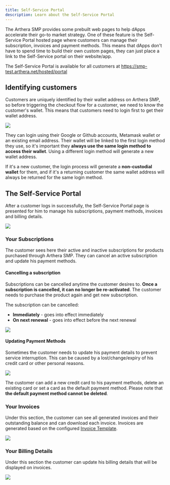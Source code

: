```yaml
---
title: Self-Service Portal
description: Learn about the Self-Service Portal
---
```


The Arthera SMP provides some prebuilt web pages to help dApps accelerate their go-to market strategy. One of these feature is the Self-Service Portal hosted page where customers can manage their subscription, invoices and payment methods.
This means that dApps don't have to spend time to build their own custom pages, they can just place a link to the Self-Service portal on their website/app.

The Self-Service Portal is available for all customers at https://smp-test.arthera.net/hosted/portal

## Identifying customers

Customers are uniquely identified by their wallet address on Arthera SMP, so before triggering the checkout flow for a customer, we need to know the customer's wallet.
This means that customers need to login first to get their wallet address.

<img src="/img/smp6.png" />

They can login using their Google or Github accounts, Metamask wallet or an existing email address. Their wallet will be linked to the first login method they use, so it's important they **always use the same login method to access their wallet**.
Using a different login method will generate a new wallet address.

If it's a new customer, the login process will generate a **non-custodial wallet** for them, and if it's a returning customer the same wallet address will always be returned for the same login method.

## The Self-Service Portal

After a customer logs in successfully, the Self-Service Portal page is presented for him to manage his subscriptions, payment methods, invoices and billing details.

<img src="/img/smp9.png" />

### Your Subscriptions

The customer sees here their active and inactive subscriptions for products purchased through Arthera SMP.
They can cancel an active subscription and update his payment methods.

#### Cancelling a subscription

Subscriptions can be cancelled anytime the customer desires to. **Once a subscription is cancelled, it can no longer be re-activated**. The customer needs to purchase the product again and get new subscription.

The subscription can be cancelled:

- **Immediately** - goes into effect immediately
- **On next renewal** - goes into effect before the next renewal

<img src="/img/smp10.png" />

#### Updating Payment Methods

Sometimes the customer needs to update his payment details to prevent service interruption. This can be caused by a lost/change/expiry of his credit card or other personal reasons.

<img src="/img/smp11.png" />

The customer can add a new credit card to his payment methods, delete an existing card or set a card as the default payment method.
Please note that **the default payment method cannot be deleted**.

### Your Invoices

Under this section, the customer can see all generated invoices and their outstanding balance and can download each invoice.
Invoices are generated based on the configured [Invoice Template](/smp/invoicing/templates).

<img src="/img/smp12.png" />

### Your Billing Details

Under this section the customer can update his billing details that will be displayed on invoices.

<img src="/img/smp13.png" />
